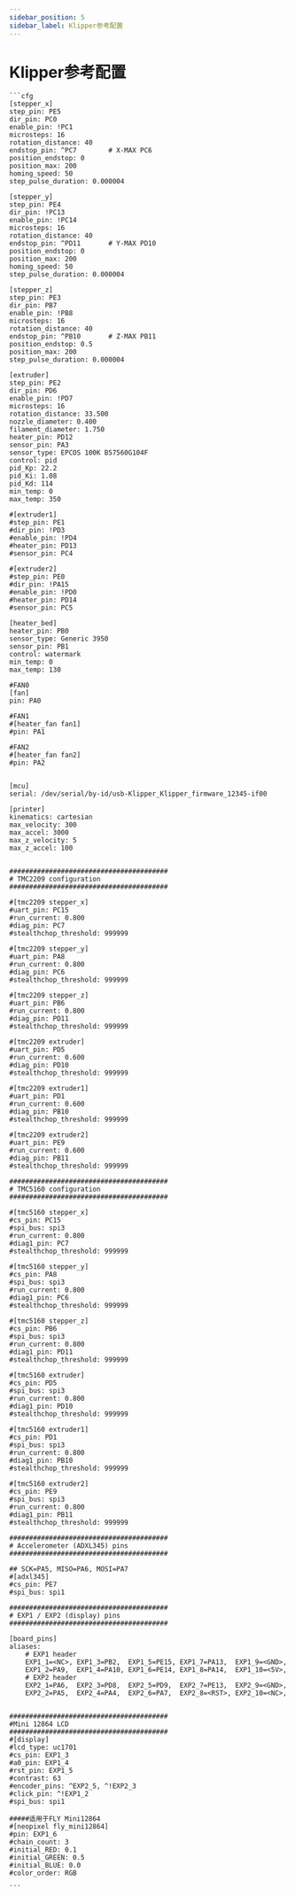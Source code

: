 ```yaml
---
sidebar_position: 5
sidebar_label: Klipper参考配置
---
```


# Klipper参考配置

    ```cfg
    [stepper_x]
    step_pin: PE5
    dir_pin: PC0
    enable_pin: !PC1
    microsteps: 16
    rotation_distance: 40
    endstop_pin: ^PC7        # X-MAX PC6
    position_endstop: 0
    position_max: 200
    homing_speed: 50
    step_pulse_duration: 0.000004

    [stepper_y]
    step_pin: PE4
    dir_pin: !PC13
    enable_pin: !PC14
    microsteps: 16
    rotation_distance: 40
    endstop_pin: ^PD11       # Y-MAX PD10
    position_endstop: 0
    position_max: 200
    homing_speed: 50
    step_pulse_duration: 0.000004

    [stepper_z]
    step_pin: PE3
    dir_pin: PB7
    enable_pin: !PB8
    microsteps: 16
    rotation_distance: 40
    endstop_pin: ^PB10       # Z-MAX PB11
    position_endstop: 0.5
    position_max: 200
    step_pulse_duration: 0.000004

    [extruder]
    step_pin: PE2
    dir_pin: PD6
    enable_pin: !PD7
    microsteps: 16
    rotation_distance: 33.500
    nozzle_diameter: 0.400
    filament_diameter: 1.750
    heater_pin: PD12
    sensor_pin: PA3
    sensor_type: EPCOS 100K B57560G104F
    control: pid
    pid_Kp: 22.2
    pid_Ki: 1.08
    pid_Kd: 114
    min_temp: 0
    max_temp: 350

    #[extruder1]
    #step_pin: PE1
    #dir_pin: !PD3
    #enable_pin: !PD4
    #heater_pin: PD13
    #sensor_pin: PC4

    #[extruder2]
    #step_pin: PE0
    #dir_pin: !PA15
    #enable_pin: !PD0
    #heater_pin: PD14
    #sensor_pin: PC5

    [heater_bed]
    heater_pin: PB0
    sensor_type: Generic 3950
    sensor_pin: PB1
    control: watermark
    min_temp: 0
    max_temp: 130

    #FAN0
    [fan]
    pin: PA0

    #FAN1
    #[heater_fan fan1]
    #pin: PA1

    #FAN2
    #[heater_fan fan2]
    #pin: PA2


    [mcu]
    serial: /dev/serial/by-id/usb-Klipper_Klipper_firmware_12345-if00

    [printer]
    kinematics: cartesian
    max_velocity: 300
    max_accel: 3000
    max_z_velocity: 5
    max_z_accel: 100


    ########################################
    # TMC2209 configuration
    ########################################

    #[tmc2209 stepper_x]
    #uart_pin: PC15
    #run_current: 0.800
    #diag_pin: PC7
    #stealthchop_threshold: 999999

    #[tmc2209 stepper_y]
    #uart_pin: PA8
    #run_current: 0.800
    #diag_pin: PC6
    #stealthchop_threshold: 999999

    #[tmc2209 stepper_z]
    #uart_pin: PB6
    #run_current: 0.800
    #diag_pin: PD11
    #stealthchop_threshold: 999999

    #[tmc2209 extruder]
    #uart_pin: PD5
    #run_current: 0.600
    #diag_pin: PD10
    #stealthchop_threshold: 999999

    #[tmc2209 extruder1]
    #uart_pin: PD1
    #run_current: 0.600
    #diag_pin: PB10
    #stealthchop_threshold: 999999

    #[tmc2209 extruder2]
    #uart_pin: PE9
    #run_current: 0.600
    #diag_pin: PB11
    #stealthchop_threshold: 999999

    ########################################
    # TMC5160 configuration
    ########################################

    #[tmc5160 stepper_x]
    #cs_pin: PC15
    #spi_bus: spi3
    #run_current: 0.800
    #diag1_pin: PC7
    #stealthchop_threshold: 999999

    #[tmc5160 stepper_y]
    #cs_pin: PA8
    #spi_bus: spi3
    #run_current: 0.800
    #diag1_pin: PC6
    #stealthchop_threshold: 999999

    #[tmc5160 stepper_z]
    #cs_pin: PB6
    #spi_bus: spi3
    #run_current: 0.800
    #diag1_pin: PD11
    #stealthchop_threshold: 999999

    #[tmc5160 extruder]
    #cs_pin: PD5
    #spi_bus: spi3
    #run_current: 0.800
    #diag1_pin: PD10
    #stealthchop_threshold: 999999

    #[tmc5160 extruder1]
    #cs_pin: PD1
    #spi_bus: spi3
    #run_current: 0.800
    #diag1_pin: PB10
    #stealthchop_threshold: 999999

    #[tmc5160 extruder2]
    #cs_pin: PE9
    #spi_bus: spi3
    #run_current: 0.800
    #diag1_pin: PB11
    #stealthchop_threshold: 999999

    ########################################
    # Accelerometer (ADXL345) pins
    ########################################

    ## SCK=PA5, MISO=PA6, MOSI=PA7
    #[adxl345]
    #cs_pin: PE7
    #spi_bus: spi1

    ########################################
    # EXP1 / EXP2 (display) pins
    ########################################

    [board_pins]
    aliases:
        # EXP1 header
        EXP1_1=<NC>, EXP1_3=PB2,  EXP1_5=PE15, EXP1_7=PA13,  EXP1_9=<GND>,
        EXP1_2=PA9,  EXP1_4=PA10, EXP1_6=PE14, EXP1_8=PA14,  EXP1_10=<5V>,
        # EXP2 header
        EXP2_1=PA6,  EXP2_3=PD8,  EXP2_5=PD9,  EXP2_7=PE13,  EXP2_9=<GND>,
        EXP2_2=PA5,  EXP2_4=PA4,  EXP2_6=PA7,  EXP2_8=<RST>, EXP2_10=<NC>,


    ########################################
    #Mini 12864 LCD
    ########################################
    #[display]
    #lcd_type: uc1701
    #cs_pin: EXP1_3
    #a0_pin: EXP1_4
    #rst_pin: EXP1_5
    #contrast: 63
    #encoder_pins: ^EXP2_5, ^!EXP2_3
    #click_pin: ^!EXP1_2
    #spi_bus: spi1

    #####适用于FLY Mini12864
    #[neopixel fly_mini12864]
    #pin: EXP1_6
    #chain_count: 3
    #initial_RED: 0.1
    #initial_GREEN: 0.5
    #initial_BLUE: 0.0
    #color_order: RGB

    ```